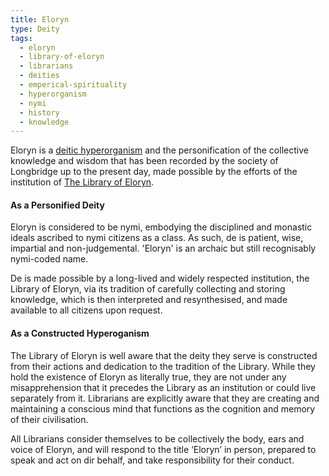 ```yaml
---
title: Eloryn
type: Deity
tags:
  - eloryn
  - library-of-eloryn
  - librarians
  - deities
  - emperical-spirituality
  - hyperorganism
  - nymi
  - history
  - knowledge
---
```

Eloryn is a [deitic hyperorganism](lore:empirical-spirituality) and the
personification of the collective knowledge and wisdom that has been recorded
by the society of Longbridge up to the present day, made possible by the
efforts of the institution of [The Library of Eloryn](lore:library-of-eloryn).

#### As a Personified Deity

Eloryn is considered to be nymi, embodying the disciplined and monastic ideals
ascribed to nymi citizens as a class. As such, de is patient, wise, impartial
and non-judgemental. 'Eloryn' is an archaic but still recognisably nymi-coded
name.

De is made possible by a long-lived and widely respected institution, the
Library of Eloryn, via its tradition of carefully collecting and storing
knowledge, which is then interpreted and resynthesised, and made available to
all citizens upon request.

#### As a Constructed Hyperoganism

The Library of Eloryn is well aware that the deity they serve is constructed
from their actions and dedication to the tradition of the Library. While they
hold the existence of Eloryn as literally true, they are not under any
misapprehension that it precedes the Library as an institution or could live
separately from it. Librarians are explicitly aware that they are creating and
maintaining a conscious mind that functions as the cognition and memory of
their civilisation.

All Librarians consider themselves to be collectively the body, ears and voice
of Eloryn, and will respond to the title ‘Eloryn’ in person, prepared to speak
and act on dir behalf, and take responsibility for their conduct.


